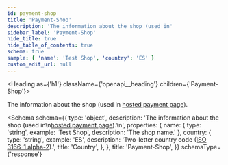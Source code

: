```yaml
---
id: payment-shop
title: 'Payment-Shop'
description: 'The information about the shop (used in'
sidebar_label: 'Payment-Shop'
hide_title: true
hide_table_of_contents: true
schema: true
sample: { 'name': 'Test Shop', 'country': 'ES' }
custom_edit_url: null
---
```



<Heading as={'h1'} className={'openapi__heading'} children={'Payment-Shop'}></Heading>

The information about the shop (used in
[hosted payment page](https://docs.monei.com/docs/use-prebuilt-payment-page)).

<Schema
  schema={{
    type: 'object',
    description:
      'The information about the shop (used in\n[hosted payment page](https://docs.monei.com/docs/use-prebuilt-payment-page)).\n',
    properties: {
      name: { type: 'string', example: 'Test Shop', description: 'The shop name.' },
      country: {
        type: 'string',
        example: 'ES',
        description:
          'Two-letter country code ([ISO 3166-1 alpha-2](https://en.wikipedia.org/wiki/ISO_3166-1_alpha-2)).',
        title: 'Country',
      },
    },
    title: 'Payment-Shop',
  }}
  schemaType={'response'}
></Schema>
